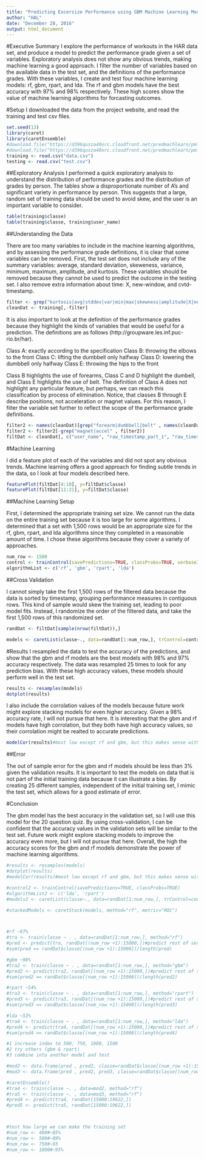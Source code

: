```yaml
---
title: "Predicting Excersize Performance using GBM Machine Learning Model"
author: "HAL"
date: "December 28, 2016"
output: html_document
---
```

#Executive Summary
I explore the performance of workouts in the HAR data set, and produce a model to predict the performance grade given a set of variables. Exploratory analysis does not show any obvious trends, making machine learning a good approach. I filter the number of variables based on the available data in the test set, and the definitions of the performance grades. With these variables, I create and test four machine learning models: rf, gbm, rpart, and lda. The rf and gbm models have the best accuracy with 97% and 98% respectively. These high scores show the value of machine learning algorithms for forcasting outcomes.

#Setup
I downloaded the data from the project website, and read the training and test csv files.
```r
set.seed(13)
library(caret)
library(caretEnsemble)
#download.file("https://d396qusza40orc.cloudfront.net/predmachlearn/pml-training.csv", "data.csv")
#download.file("https://d396qusza40orc.cloudfront.net/predmachlearn/pml-testing.csv", "test.csv")
training <- read.csv("data.csv")
testing <- read.csv("test.csv")
```
##Exploratory Analysis
I performed a quick exploratory analysis to understand the distribution of performance grades and the distribution of grades by person. The tables show a disproportionate number of A's and significant variety in performance by person. This suggests that a large, random set of training data should be used to avoid skew, and the user is an important variable to consider.

```r
table(training$classe)
table(training$classe, training$user_name)
```

##Understanding the Data

There are too many variables to include in the machine learning algorithms, and by assessing the performance grade definitions, it is clear that some variables can be removed. First, the test set does not include any of the summary variables: average, standard deviation, skeweness, variance, minimum, maximum, amplitude, and kurtosis. These variables should be removed because they cannot be used to predict the outcome in the testing set. I also remove extra information about time: X, new-window, and cvtd-timestamp.
```r
filter <- grep("kurtosis|avg|stddev|var|min|max|skewness|amplitude|X|new_window|cvtd_timestamp", names(training))
cleanDat <- training[,-filter]
```

It is also important to look at the definition of the performance grades because they highlight the kinds of variables that would be useful for a prediction. The definitions are as follows (http://groupware.les.inf.puc-rio.br/har).

Class A: exactly according to the specification
Class B: throwing the elbows to the front
Class C: lifting the dumbbell only halfway
Class D: lowering the dumbbell only halfway
Class E: throwing the hips to the front

Class B highlights the use of forearms, Class C and D highlight the dumbell, and Class E highlights the use of belt. The definition of Class A does not highlight any particular feature, but perhaps, we can reach this classification by process of elimination. Notice, that classes B through E describe positions, not acceleration or magnet values. For this reason, I filter the variable set further to reflect the scope of the performance grade definitions.


```r
filter2 <- names(cleanDat)[grep("forearm|dumbbell|belt" , names(cleanDat))]
filter2 <- filter2[-grep("magnet|accel" , filter2)]
filtDat <- cleanDat[, c("user_name", "raw_timestamp_part_1", "raw_timestamp_part_2", filter2, "classe")]
```
#Machine Learning

I did a feature plot of each of the variables and did not spot any obvious trends. Machine learning offers a good approach for finding subtle trends in the data, so I look at four models described here.

```r
featurePlot(filtDat[4:10], y=filtDat$classe)
featurePlot(filtDat[11:21], y=filtDat$classe)
```

##Machine Learning Setup

First, I determined the appropriate training set size. We cannot run the data on the entire training set because it is too large for some algorithms. I determined that a set with 1,500 rows would be an appropriate size for the rf, gbm, rpart, and lda algorithms since they completed in a reasonable amount of time. I chose these algorithms because they cover a variety of approaches.

```r
num_row <- 1500
control <- trainControl(savePredictions=TRUE, classProbs=TRUE, verboseIter=FALSE)
algorithmList <- c('rf', 'gbm', 'rpart', 'lda')
```

##Cross Validation

I cannot simply take the first 1,500 rows of the filtered data because the data is sorted by timestamp, grouping performance measures in contiguous rows. This kind of sample would skew the training set, leading to poor model fits. Instead, I randomize the order of the filtered data, and take the first 1,500 rows of this randomized set.

```r
randDat <- filtDat[sample(nrow(filtDat)),]
```

```r
models <- caretList(classe~., data=randDat[1:num_row,], trControl=control, methodList=algorithmList)
```
#Results
I resampled the data to test the accuracy of the predictions, and show that the gbm and rf models are the best models with 98% and 97% accuracy respectively. The data was resampled 25 times to look for any prediction bias. With these high accuracy values, these models should perform well in the test set.

```r
results <- resamples(models)
dotplot(results)
```

I also include the corrolation values of the models because future work might explore stacking models for even higher accuracy. Given a 98% accuracy rate, I will not pursue that here. It is interesting that the gbm and rf models have high corrolation, but they both have high accuracy values, so their corrolation might be realted to accurate predictions.
```r
modelCor(results)#most low except rf and gbm, but this makes sense with high accuracy
```

##Error

The out of sample error for the gbm and rf models should be less than 3% given the validation results. It is important to test the models on data that is not part of the initial training data because it can illustrate a bias. By creating 25 different samples, independent of the initial training set, I mimic the test set, which allows for a good estimate of error.

#Conclusion

The gbm model has the best accuracy in the validation set, so I will use this model for the 20 question quiz. By using cross-validation, I can be confident that the accuracy values in the validation sets will be similar to the test set. Future work might explore stacking models to improve the accuracy even more, but I will not pursue that here. Overall, the high the accuracy scores for the gbm and rf models demonstrate the power of machine learning algorithms.

```r
#results <- resamples(models)
#dotplot(results)
#modelCor(results)#most low except rf and gbm, but this makes sense with high accuracy

#control2 <- trainControl(savePredictions=TRUE, classProbs=TRUE)
#algorithmList2 <- c('lda', 'rpart')
#models2 <- caretList(classe~., data=randDat[1:num_row,], trControl=control, methodList=algorithmList2)

#stackedModels <- caretStack(models, method="rf", metric="ROC")



#rf ~97%
#tra <- train(classe ~ . , data=randDat[1:num_row,], method="rf")
#pred <- predict(tra, randDat[(num_row +1):15000,])#predict rest of set
#sum(pred == randDat$classe[(num_row +1):15000])/length(pred)

#gbm ~98%
#tra2 <- train(classe ~ . , data=randDat[1:num_row,], method="gbm")
#pred2 <- predict(tra2, randDat[(num_row +1):15000,])#predict rest of set
#sum(pred2 == randDat$classe[(num_row +1):15000])/length(pred2)

#rpart ~54%
#tra3 <- train(classe ~ . , data=randDat[1:num_row,], method="rpart")
#pred3 <- predict(tra3, randDat[(num_row +1):15000,])#predict rest of set
#sum(pred3 == randDat$classe[(num_row +1):15000])/length(pred3)

#lda ~53%
#tra4 <- train(classe ~ . , data=randDat[1:num_row,], method="lda")
#pred4 <- predict(tra4, randDat[(num_row +1):15000,])#predict rest of set
#sum(pred4 == randDat$classe[(num_row +1):15000])/length(pred4)

#1 increase index to 500, 750, 1000, 1500
#2 try others (gbm & rpart)
#3 combine into another model and test

#mod2 <- data.frame(pred , pred2, classe=randDat$classe[(num_row +1):15000])
#mod3 <- data.frame(pred , pred2, pred3, classe=randDat$classe[(num_row +1):15000])

#caretEnsemble()
#tra4 <- train(classe ~. , data=mod2, method="rf")
#tra5 <- train(classe ~. , data=mod3, method="rf")
#pred4 <- predict(tra4, randDat[15000:19622,])
#pred5 <- predict(tra5, randDat[15000:19622,])



#test how large we can make the training set
#num_row <- 400#~85%
#num_row <- 500#~89%
#num_row <- 750#~93
#num_row <- 1000#~95%
```


